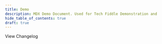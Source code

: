 ```yaml
---
title: Demo
description: MDX Demo Document. Used for Tech Fiddle Demonstration and Testing Purposes.
hide_table_of_contents: true
draft: true
---
```



<CannyWidget />

<GetRelease repo="Google-Docs" />

<Link className="button button--primary" data-canny-changelog>View Changelog</Link>

<AppPage
  name="My App"
  image="https://cdn.jsdelivr.net/gh/Comp-Labs/cdn/img/apps/comp-labs-meet/icon.png"
/>

<BlogPage />
